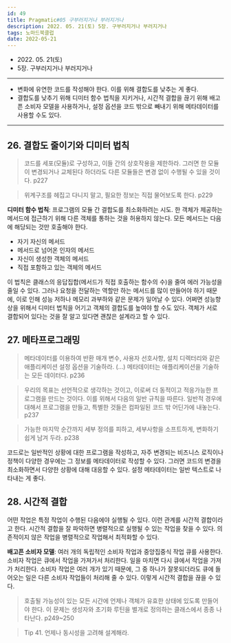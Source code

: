 ```yaml
---
id: 49
title: Pragmatic#05 구부러지거나 부러지거나
description: 2022. 05. 21(토) 5장. 구부러지거나 부러지거나
tags: 노마드북클럽
date: 2022-05-21
---
```


- 2022\. 05. 21(토)
- 5장. 구부러지거나 부러지거나

---

- 변화에 유연한 코드를 작성해야 한다. 이를 위해 결합도를 낮추는 게 좋다.
- 결합도를 낮추기 위해 디미터 함수 법칙을 지키거나, 시간적 결합을 끊기 위해 배고픈 소비자 모델을 사용하거나, 설정 옵션을 코드 밖으로 빼내기 위해 메타데이터를 사용할 수도 있다.

---

## 26. 결합도 줄이기와 디미터 법칙

> 코드를 세포(모듈)로 구성하고, 이들 간의 상호작용을 제한하라. 그러면 한 모듈이 변경되거나 교체된다 하더라도 다른 모듈들은 변경 없이 수행될 수 있을 것이다. p227

> 위계구조를 헤집고 다니지 말고, 필요한 정보는 직접 물어보도록 한다. p229

**디미터 함수 법칙**: 프로그램의 모듈 간 결합도를 최소화하려는 시도. 한 객체가 제공하는 메서드에 접근하기 위해 다른 객체를 통하는 것을 허용하지 않는다. 모든 메서드는 다음에 해당되는 것만 호출해야 한다.
- 자기 자신의 메서드
- 메서드로 넘어온 인자의 메서드
- 자신이 생성한 객체의 메서드
- 직접 포함하고 있는 객체의 메서드

이 법칙은 클래스의 응답집합(메서드가 직접 호출하는 함수의 수)을 줄여 에러 가능성을 줄일 수 있다.
그러나 요청을 전달하는 역할만 하는 메서드를 많이 만들어야 하기 때문에, 이로 인해 성능 저하나 메모리 과부하와 같은 문제가 일어날 수 있다.
어쩌면 성능향상을 위해서 디미터 법칙을 어기고 객체의 결합도를 높여야 할 수도 있다. 객체가 서로 결합되어 있다는 것을 잘 알고 있다면 괜찮은 설계라고 할 수 있다.

## 27. 메타프로그래밍

> 메타데이터를 이용하여 반환 매개 변수, 사용자 선호사항, 설치 디렉터리와 같은 애플리케이션 설정 옵션을 기술하라. (…) 메타데이터는 애플리케이션을 기술하는 모든 데이터다.  p236

> 우리의 목표는 선언적으로 생각하는 것이고, 이로써 더 동적이고 적응가능한 프로그램을 만드는 것이다. 이를 위해서 다음의 일반 규칙을 따른다. 일반적 경우에 대해서 프로그램을 만들고, 특별한 것들은 컴파일된 코드 밖 어딘가에 내놓는다. p237

> 가능한 마지막 순간까지 세부 정의를 피하고, 세부사항을 소프트하게, 변화하기 쉽게 남겨 두라. p238

코드로는 일반적인 상황에 대한 프로그램을 작성하고, 자주 변경되는 비즈니스 로직이나 정책이 다양한 경우에는 그 정보를 메타데이터로 작성할 수 있다. 그러면 코드의 변경을 최소화하면서 다양한 상황에 대해 대응할 수 있다. 설정 메타데이터는 일반 텍스트로 나타내는 게 좋다.

## 28. 시간적 결합

어떤 작업은 특정 작업이 수행된 다음에야 실행될 수 있다. 이런 관계를 시간적 결합이라고 한다. 시간적 결합을 잘 파악하면 병렬적으로 실행될 수 있는 작업을 찾을 수 있다. 의존적이지 않은 작업을 병렬적으로 작업해서 최적화할 수 있다.

**배고픈 소비자 모델**: 여러 개의 독립적인 소비자 작업과 중앙집중식 작업 큐를 사용한다. 소비자 작업은 큐에서 작업을 가져가서 처리한다. 일을 마치면 다시 큐에서 작업을 가져가 처리한다. 소비자 작업은 여러 개가 있기 때문에, 그 중 하나가 잘못되더라도 큐에 들어오는 일은 다른 소비자 작업들이 처리해 줄 수 있다. 이렇게 시간적 결합을 끊을 수 있다.

> 호출될 가능성이 있는 모든 시간에 언제나 객체가 유효한 상태에 있도록 만들어야 한다. 이 문제는 생성자와 초기화 루틴을 별개로 정의하는 클래스에서 종종 나타난다. p249~250

> Tip 41. 언제나 동시성을 고려해 설계해라.


